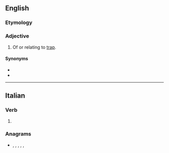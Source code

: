 ==English==

===Etymology===
{{suffix|en|trap|ose}}

===Adjective===
{{en-adj}}

# {{lb|en|mineralogy}} Of or relating to [[trap]].

====Synonyms====
* {{l|en|trappous}}
* {{l|en|trappy}}

----

==Italian==

===Verb===
{{head|it|verb form}}

# {{inflection of|it|trapporre||3|s|phis}}

===Anagrams===
* {{l|it|appresto}}, {{l|it|apprestò}}, {{l|it|preposta}}, {{l|it|stapperò}}, {{l|it|stoppare}}, {{l|it|stopperà}}